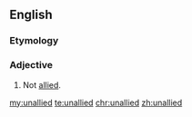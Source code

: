 ==English==

===Etymology===
{{prefix|un|allied|lang=en}}

===Adjective===
{{en-adj}}

# Not [[allied]].

[[my:unallied]]
[[te:unallied]]
[[chr:unallied]]
[[zh:unallied]]